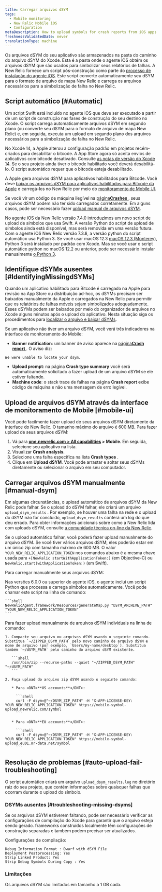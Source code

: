```yaml
---
title: Carregar arquivos dSYM
tags:
  - Mobile monitoring
  - New Relic Mobile iOS
  - Configuration
metaDescription: How to upload symbols for crash reports from iOS apps monitored with New Relic mobile monitoring.
freshnessValidatedDate: never
translationType: machine
---
```


Os arquivos dSYM do seu aplicativo são armazenados na pasta do caminho do arquivo dSYM do Xcode. Esta é a pasta onde o agente iOS obtém os arquivos dSYM que são usados para simbolizar seus relatórios de falhas. A New Relic fornece um script pós-construção como parte do [processo de instalação do agente iOS](/docs/mobile-monitoring/new-relic-mobile-ios/installation/spm-installation/#configure-using-swift-package-manager). Este script converte automaticamente seu dSYM para o formato de arquivo de mapa New Relic e carrega os arquivos necessários para a simbolização de falha no New Relic.

## Script automático [#Automatic]

Um script Swift está incluído no agente iOS que deve ser executado a partir de um script de construção nas fases de construção do seu destino no Xcode. O script carrega automaticamente arquivos dSYM em segundo plano (ou converte seu dSYM para o formato de arquivo de mapa New Relic) e, em seguida, executa um upload em segundo plano dos arquivos necessários para a simbolização de falha no New Relic.

No Xcode 14, a Apple alterou a configuração padrão em projetos recém-criados para desabilitar o bitcode. A App Store agora só aceita envios de aplicativos com bitcode desativado. Consulte [as notas de versão do Xcode 14](https://developer.apple.com/documentation/xcode-release-notes/xcode-14-release-notes). Se o seu projeto ainda tiver o bitcode habilitado você deverá desabilitá-lo. O script automático requer que o bitcode esteja desabilitado.

A Apple gera arquivos dSYM para aplicativos habilitados para Bitcode. Você deve [baixar os arquivos dSYM para aplicativos habilitados para Bitcode da Apple](/docs/mobile-monitoring/new-relic-mobile-ios/install-configure/retrieve-upload-dsyms-bitcode-enabled-apps) e carregá-los no New Relic por meio do [monitoramento de Mobile UI](#mobile-ui).

Se você vir um código de máquina ilegível na [página<DNT>**Crashes**</DNT> ](/docs/mobile-monitoring/mobile-monitoring-ui/crashes/mobile-apps-crashes-dashboard), seus arquivos dSYM podem não ter sido carregados corretamente. Em alguns casos, pode ser necessário fazer [upload manual de arquivos dSYM](#manual-dsym).

No agente iOS da New Relic versão 7.4.0 introduzimos um novo script de upload de símbolos que usa Swift. A versão Python do script de upload de símbolos ainda está disponível, mas será removida em uma versão futura. Com o agente iOS New Relic versão 7.3.8, a versão python do script automático usa Python 3. Se você usar macOS 12.3 [macOS 12.3 (Monterey)](https://developer.apple.com/documentation/macos-release-notes/macos-12_3-release-notes), Python 3 será instalado por padrão com Xcode. Mas se você usar o script automático python no macOS 12.2 ou anterior, pode ser necessário instalar manualmente [o Python 3](https://www.python.org/downloads/mac-osx/).

## Identifique dSYMs ausentes [#IdentifyingMissingdSYMs]

Quando um aplicativo habilitado para Bitcode é carregado na Apple para revisão na App Store ou distribuição ad-hoc, os dSYMs precisam ser baixados manualmente da Apple e carregados na New Relic para permitir que os [relatórios de falhas móveis](/docs/mobile-monitoring/new-relic-mobile/getting-started/ios-agent-crash-reporting) sejam simbolizados adequadamente. Esses dSYMs podem ser baixados por meio do organizador de arquivos no Xcode alguns minutos após o upload do aplicativo. Nesta situação siga os procedimentos para [localizar o arquivo e baixar dSYMs](#Archive).

Se um aplicativo não tiver um arquivo dSYM, você verá três indicadores na interface de monitoramento do Mobile:

* <DNT>**Banner notification**</DNT>: um banner de aviso aparece na [página<DNT>**Crash report**</DNT> ](/docs/mobile-monitoring/mobile-monitoring-ui/crashes/mobile-apps-crash-report-dashboard). O aviso diz:

```
We were unable to locate your dsym.
```

* <DNT>**Upload prompt**</DNT>: na página <DNT>**Crash type summary**</DNT> você será automaticamente solicitado a fazer upload de um arquivo dSYM se ele estiver faltando.
* <DNT>**Machine code**</DNT>: o stack trace de falhas na página <DNT>**Crash report**</DNT> exibe código de máquina e não uma mensagem de erro legível.

## Upload de arquivos dSYM através da interface de monitoramento de Mobile [#mobile-ui]

Você pode facilmente fazer upload de seus arquivos dSYM diretamente da interface do New Relic. O tamanho máximo do arquivo é 600 MB. Para fazer upload de seus arquivos dSYM:

1. Vá para <DNT>**[one.newrelic.com &gt; All capabilities](https://one.newrelic.com/all-capabilities) &gt; Mobile**</DNT>. Em seguida, selecione seu aplicativo na lista.
2. Visualizar <DNT>**Crash analysis**</DNT>.
3. Selecione uma falha específica na lista <DNT>**Crash types**</DNT> .
4. Clique em <DNT>**Upload dSYM**</DNT>. Você pode arrastar e soltar seus dSYMs diretamente ou selecionar o arquivo em seu computador.

## Carregar arquivos dSYM manualmente [#manual-dsym]

Em algumas circunstâncias, o upload automático de arquivos dSYM da New Relic pode falhar. Se o upload do dSYM falhar, ele criará um arquivo `upload_dsym_results` . Por exemplo, se houver uma falha na rede e o upload do dSYM não for concluído, `upload_dsym_results` conterá um log do que deu errado. Para obter informações adicionais sobre como a New Relic lida com uploads dSYM, consulte [a comunidade técnica on-line da New Relic](https://discuss.newrelic.com/t/relic-solution-ios-dsym-upload-deep-dive/42513).

Se o upload automático falhar, você poderá fazer upload manualmente do arquivo dSYM. Se você tiver vários arquivos dSYM, eles poderão estar em um único zip com tamanho máximo de 600 MB. O valor `YOUR_NEW_RELIC_APPLICATION_TOKEN` nos comandos abaixo é a mesma chave usada para `+[NewRelic startWithApplicationToken:]` (em Objective-C) ou `NewRelic.start(withApplicationToken:)` (em Swift).

Para carregar manualmente seus arquivos dSYM:

<CollapserGroup>
  <Collapser id="python-manual-upload" title="Via script Python (agente versões 6.0.0 ou superior)">
    Nas versões 6.0.0 ou superior do agente iOS, o agente inclui um script Python que processa e carrega símbolos automaticamente. Você pode chamar este script na linha de comando:

    ```shell
    NewRelicAgent.framework/Resources/generateMap.py "DSYM_ARCHIVE_PATH" "YOUR_NEW_RELIC_APPLICATION_TOKEN"
    ```
  </Collapser>

  <Collapser id="command-line-manual-upload" title="Através da linha de comando">
    Para fazer upload manualmente de arquivos dSYM individuais na linha de comando:

    1. Compacte seu arquivo ou arquivos dSYM usando o seguinte comando. Substitua `~/ZIPPED_DSYM_PATH` pelo novo caminho de arquivo dSYM e nome de arquivo (por exemplo, `Users/my-name/desktop`). Substitua também `~/dSYM_PATH` pelo caminho do arquivo dSYM existente.

       ```shell
       /usr/bin/zip --recurse-paths --quiet "~/ZIPPED_DSYM_PATH" "~/dSYM_PATH"
       ```

    2. Faça upload do arquivo zip dSYM usando o seguinte comando:

       * Para <DNT>**US accounts**</DNT>:

         ```shell
         curl -F dsym=@"~/DSYM_ZIP_PATH" -H "X-APP-LICENSE-KEY: YOUR_NEW_RELIC_APPLICATION_TOKEN" https://mobile-symbol-upload.newrelic.com/symbol
         ```

       * Para <DNT>**EU accounts**</DNT>:

         ```shell
         curl -F dsym=@"~/DSYM_ZIP_PATH" -H "X-APP-LICENSE-KEY: YOUR_NEW_RELIC_APPLICATION_TOKEN" https://mobile-symbol-upload.eu01.nr-data.net/symbol
         ```
  </Collapser>
</CollapserGroup>

## Resolução de problemas [#auto-upload-fail-troubleshooting]

O script automático criará um arquivo `upload_dsym_results.log` no diretório raiz do seu projeto, que contém informações sobre quaisquer falhas que ocorram durante o upload do símbolo.

### DSYMs ausentes [#troubleshooting-missing-dsyms]

Se os arquivos dSYM estiverem faltando, pode ser necessário verificar as configurações de compilação do Xcode para garantir que o arquivo esteja sendo gerado. frameworks construídos localmente têm configurações de construção separadas e também podem precisar ser atualizados.

Configurações de compilação:

```
Debug Information Format : Dwarf with dSYM File
Deployment Postprocessing: Yes
Strip Linked Product: Yes
Strip Debug Symbols During Copy : Yes
```

### Limitações

Os arquivos dSYM são limitados em tamanho a 1 GB cada.